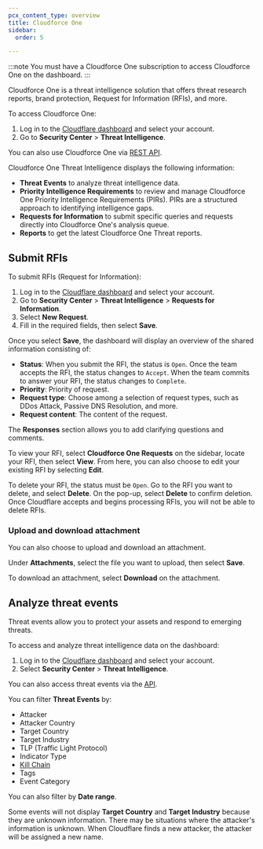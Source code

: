 ```yaml
---
pcx_content_type: overview
title: Cloudforce One
sidebar:
  order: 5

---
```


:::note
You must have a Cloudforce One subscription to access Cloudforce One on the dashboard.
:::

Cloudforce One is a threat intelligence solution that offers threat research reports, brand protection, Request for Information (RFIs), and more.

To access Cloudforce One:

1. Log in to the [Cloudflare dashboard](https://dash.cloudflare.com/) and select your account.
2. Go to **Security Center** > **Threat Intelligence**.

You can also use Cloudforce One via [REST API](https://developers.cloudflare.com/api/resources/cloudforce_one/subresources/requests/subresources/assets/).

Cloudforce One Threat Intelligence displays the following information:

- **Threat Events** to analyze threat intelligence data.
- **Priority Intelligence Requirements** to review and manage Cloudforce One Priority Intelligence Requirements (PIRs). PIRs are a structured approach to identifying intelligence gaps.
- **Requests for Information** to submit specific queries and requests directly into Cloudforce One's analysis queue.
- **Reports** to get the latest Cloudforce One Threat reports.

## Submit RFIs

To submit RFIs (Request for Information):
 
1. Log in to the [Cloudflare dashboard](https://dash.cloudflare.com/) and select your account.
2. Go to **Security Center** > **Threat Intelligence** > **Requests for Information**.
3. Select **New Request**.
4. Fill in the required fields, then select **Save**.

Once you select **Save**, the dashboard will display an overview of the shared information consisting of:

- **Status**: When you submit the RFI, the status is `Open`. Once the team accepts the RFI, the status changes to `Accept`. When the team commits to answer your RFI, the status changes to `Complete`.
- **Priority**: Priority of request.
- **Request type**: Choose among a selection of request types, such as DDos Attack, Passive DNS Resolution, and more.
- **Request content**: The content of the request.

The **Responses** section allows you to add clarifying questions and comments.

To view your RFI, select **Cloudforce One Requests** on the sidebar, locate your RFI, then select **View**. From here, you can also choose to edit your existing RFI by selecting **Edit**.

To delete your RFI, the status must be `Open`. Go to the RFI you want to delete, and select **Delete**. On the pop-up, select **Delete** to confirm deletion. Once Cloudflare accepts and begins processing RFIs, you will not be able to delete RFIs.

### Upload and download attachment

You can also choose to upload and download an attachment. 

Under **Attachments**, select the file you want to upload, then select **Save**. 

To download an attachment, select **Download** on the attachment.

## Analyze threat events

Threat events allow you to protect your assets and respond to emerging threats.

To access and analyze threat intelligence data on the dashboard:

1. Log in to the [Cloudflare dashboard](https://dash.cloudflare.com/) and select your account.
2. Select **Security Center** > **Threat Intelligence**.

You can also access threat events via the [API](/api/resources/cloudforce_one/subresources/threat_events/).

You can filter **Threat Events** by:

- Attacker
- Attacker Country
- Target Country
- Target Industry
- TLP (Traffic Light Protocol)
- Indicator Type
- [Kill Chain](https://en.wikipedia.org/wiki/Cyber_kill_chain)
- Tags
- Event Category

You can also filter by **Date range**.

Some events will not display **Target Country** and **Target Industry** because they are unknown information. There may be situations where the attacker's information is unknown. When Cloudflare finds a new attacker, the attacker will be assigned a new name.